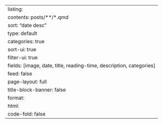 ---
listing:
  contents: posts/**/*.qmd
  sort: "date desc"
  type: default
  categories: true
  sort-ui: true
  filter-ui: true
  fields: [image, date, title, reading-time, description, categories]
  feed: false
page-layout: full
title-block-banner: false
format:
  html:
    code-fold: false
---